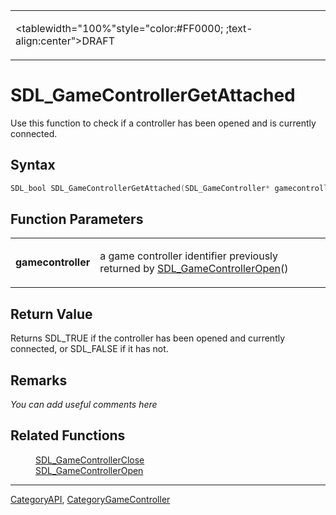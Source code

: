 {|
|<tablewidth="100%"style="color:#FF0000; ;text-align:center">DRAFT 
|}


= SDL_GameControllerGetAttached =
Use this function to check if a controller has been opened and is currently connected.


== Syntax ==
<syntaxhighlight lang='c++'>
SDL_bool SDL_GameControllerGetAttached(SDL_GameController* gamecontroller)
</syntaxhighlight>
== Function Parameters ==
{|
|'''gamecontroller'''
|a game controller identifier previously returned by [[SDL_GameControllerOpen]]() 
|}


== Return Value ==
Returns SDL_TRUE if the controller has been opened and currently connected, or SDL_FALSE if it has not.

== Remarks ==
''You can add useful comments here''

== Related Functions ==
:[[SDL_GameControllerClose]]
:[[SDL_GameControllerOpen]]

----
[[CategoryAPI]], [[CategoryGameController]]

